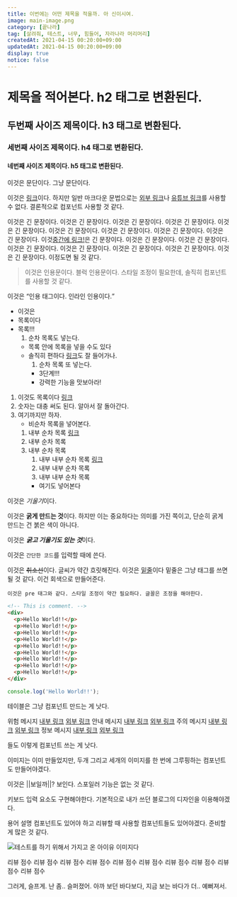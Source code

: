 ```yaml
---
title: 이번에는 어떤 제목을 적을까. 아 신이시여.
image: main-image.png
category: [끝나라]
tag: [살려줘, 테스트, 너무, 힘들어, 자라나라 머리머리]
createdAt: 2021-04-15 00:20:00+09:00
updatedAt: 2021-04-15 00:20:00+09:00
display: true
notice: false
---
```



# 제목을 적어본다. h2 태그로 변환된다.

## 두번째 사이즈 제목이다. h3 태그로 변환된다.

### 세번째 사이즈 제목이다. h4 태그로 변환된다.

#### 네번째 사이즈 제목이다. h5 태그로 변환된다.

이것은 문단이다. 그냥 문단이다.

이것은 [링크](#)이다. 하지만 일반 마크다운 문법으로는 <A href='#' type='normal'>외부 링크</A>나 <A href='#' type='youtube'>유튜브 링크</A>를 사용할 수 없다. 결론적으로 컴포넌트 사용할 것 같다.

이것은 긴 문장이다. 이것은 긴 문장이다. 이것은 긴 문장이다. 이것은 긴 문장이다. 이것은 긴 문장이다. 이것은 긴 문장이다. 이것은 긴 문장이다. 이것은 긴 문장이다. 이것은 긴 문장이다. 이것<A href='#' type='normal'>중간에 링크!</A>은 긴 문장이다. 이것은 긴 문장이다. 이것은 긴 문장이다. 이것은 긴 문장이다. 이것은 긴 문장이다. 이것은 긴 문장이다. 이것은 긴 문장이다. 이것은 긴 문장이다. 이정도면 될 것 같다.

> 이것은 인용문이다. 블럭 인용문이다. 스타일 조정이 필요한데,
> 솔직히 컴포넌트를 사용할 것 같다.

이것은 <Q>인용 태그이다. 인라인 인용이다.</Q>

* 이것은
* 목록이다
* 목록!!!
    1. 순차 목록도 넣는다.
    * 목록 안에 목록을 넣을 수도 있다
    * 솔직히 편하다 <A type='blog' href='#'>링크</A>도 잘 들어가나.
        1. 순차 목록 또 넣는다.
        * 3단계!!!
        * 강력한 기능을 맛보아라!

1. 이것도 목록이다 <A type='youtube' href='#'>링크</A>
2. 숫자는 대충 써도 된다. 알아서 잘 돌아간다.
3. 여기까지만 하자.
    * 비순차 목록을 넣어본다.
    1. 내부 순차 목록 <A type='blog' href='#'>링크</A>
    2. 내부 순차 목록
    3. 내부 순차 목록
        1. 내부 내부 순차 목록 <A type='normal' href='#'>링크</A>
        1. 내부 내부 순차 목록
        1. 내부 내부 순차 목록
        * 여기도 넣어본다

이것은 *기울기*이다.

이것은 **굵게 만드는 것**이다. 하지만 이는 중요하다는 의미를 가진 쪽이고, 단순히 굵게 만드는 건 <Bold>붉은 색이 아니다.</Bold>

이것은 ***굵고 기울기도 있는 것***이다.

이것은 `간단한 코드`를 입력할 때에 쓴다.

이것은 ~~취소선~~이다. 글씨가 약간 흐릿해진다. 이것은 <u>밑줄</u>이다 밑줄은 그냥 태그를 쓰면 될 것 같다. <Gray>이건 회색으로 만들어준다.</Gray>

```text
이것은 pre 태그와 같다. 스타일 조정이 약간 필요하다. 글꼴은 조정을 해야한다.
```

```html
<!-- This is comment. -->
<div>
  <p>Hello World!!</p>
  <p>Hello World!!</p>
  <p>Hello World!!</p>
  <p>Hello World!!</p>
  <p>Hello World!!</p>
  <p>Hello World!!</p>
  <p>Hello World!!</p>
  <p>Hello World!!</p>
  <p>Hello World!!</p>
</div>
```

```javascript
console.log('Hello World!!');
```

테이블은 그냥 컴포넌트 만드는 게 낫다.

<Message color='red'>
  위험 메시지 <A type='blog' href='#'>내부 링크</A> <A type='normal' href='#'>외부 링크</A>
</Message>
<Message color='blue'>
  안내 메시지 <A type='blog' href='#'>내부 링크</A> <A type='normal' href='#'>외부 링크</A>
</Message>
<Message color='yellow'>
  주의 메시지 <A type='blog' href='#'>내부 링크</A> <A type='normal' href='#'>외부 링크</A>
</Message>
<Message color='green'>
  정보 메시지 <A type='blog' href='#'>내부 링크</A> <A type='normal' href='#'>외부 링크</A>
</Message>

들도 이렇게 컴포넌트 쓰는 게 낫다.

이미지는 이미 만들었지만, 두개 그리고 세개의 이미지를 한 번에 그루핑하는 컴포넌트도 만들어야겠다.

이것은 ||보일까||? 보인다. 스포일러 기능은 없는 것 같다.

키보드 입력 요소도 구현해야한다. 기본적으로 내가 쓰던 블로그의 디자인을 이용해야겠다.

용어 설명 컴포넌트도 있어야 하고 리뷰할 때 사용할 컴포넌트들도 있어야겠다. 준비할 게 많은 것 같다.

![테스트를 하기 위해서 가지고 온 아이유 이미지다](https://img4.yna.co.kr/photo/cms/2019/05/02/02/PCM20190502000402370_P2.jpg)

<Score score='0.5'>리뷰 점수</Score>
<Score score='1'>리뷰 점수</Score>
<Score score='1.5'>리뷰 점수</Score>
<Score score='2'>리뷰 점수</Score>
<Score score='2.5'>리뷰 점수</Score>
<Score score='3'>리뷰 점수</Score>
<Score score='3.5'>리뷰 점수</Score>
<Score score='4'>리뷰 점수</Score>
<Score score='4.5'>리뷰 점수</Score>
<Score score='5'>리뷰 점수</Score>

<Quote who='장만월(호텔 델루나)'>
  그러게, <Bold>슬프게.</Bold> 난 좀.. 슬퍼졌어. 아까 보던 바다보다, 지금 보는 바다가 더.. <Bold>예뻐져서.</Bold>
</Quote>